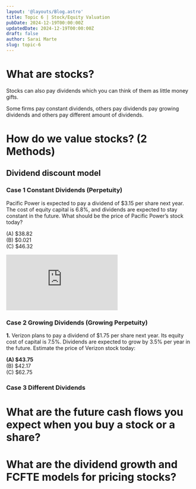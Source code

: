 ```yaml
---
layout: '@layouts/Blog.astro'
title: Topic 6 | Stock/Equity Valuation
pubDate: 2024-12-19T00:00:00Z 
updatedDate: 2024-12-19T00:00:00Z 
draft: false
author: Sarai Marte
slug: topic-6
---
```



# What are stocks?

Stocks can also pay dividends which you can think of them as little money gifts. 

Some firms pay constant dividends, others pay dividends pay growing dividends and others pay different amount of dividends.   

# How do we value stocks? (2 Methods)

## Dividend discount model  

<RuleBox>
<Latex formula="P_0 = \frac{D_1}{r_E}" />
</RuleBox>

### Case 1 Constant Dividends (Perpetuity)

Pacific Power is expected to pay a dividend of $3.15 per share next year. The cost of equity capital is 6.8%, and dividends are expected to stay constant in the future. What should be the price of Pacific Power’s stock today?

(A) $38.82  
(B) $0.021  
(C) $46.32

<iframe src="https://www.youtube.com/embed/Rm_yG7VnXLg?si=lzrZ6Mo2dUamaTsQ" title="YouTube video player" frameborder="0" allow="accelerometer; autoplay; clipboard-write; encrypted-media; gyroscope; picture-in-picture; web-share" referrerpolicy="strict-origin-when-cross-origin" allowfullscreen></iframe>

### Case 2 Growing Dividends (Growing Perpetuity)

<RuleBox>
<Latex formula="P_0 = \frac{D_1}{r - g}" />
</RuleBox>

**1.** Verizon plans to pay a dividend of $1.75 per share next year. Its equity cost of capital is 7.5%. Dividends are expected to grow by 3.5% per year in the future. Estimate the price of Verizon stock today:

**(A) $43.75**   
(B) $42.17    
(C) $62.75  

### Case 3 Different Dividends


# What are the future cash flows you expect when you buy a stock or a share?


# What are the dividend growth and FCFTE models for pricing stocks?  


